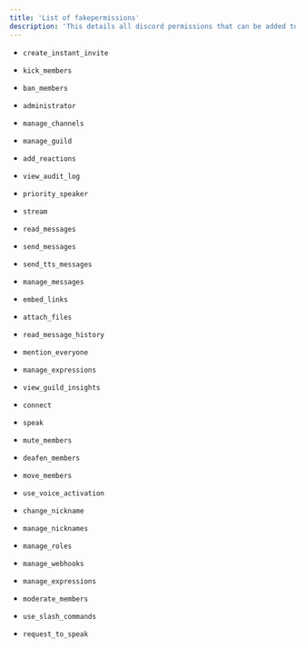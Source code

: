 ```yaml
---
title: 'List of fakepermissions'
description: 'This details all discord permissions that can be added to roles with fakepermissions. '
---
```

- `create_instant_invite `

- `kick_members`

- `ban_members`

- `administrator`

- `manage_channels`

- `manage_guild`

- `add_reactions`

- `view_audit_log`

- `priority_speaker`

- `stream`

- `read_messages`

- `send_messages`

- `send_tts_messages`

- `manage_messages`

- `embed_links`

- `attach_files`

- `read_message_history`

- `mention_everyone`

- `manage_expressions`

- `view_guild_insights`

- `connect`

- `speak`

- `mute_members`

- `deafen_members`

- `move_members`

- `use_voice_activation`

- `change_nickname`

- `manage_nicknames`

- `manage_roles`

- `manage_webhooks`

- `manage_expressions`

- `moderate_members`

- `use_slash_commands`
 
- `request_to_speak`






